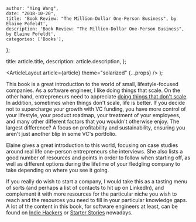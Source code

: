 
    author: "Ying Wang",
    date: "2018-10-20",
    title: 'Book Review: "The Million-Dollar One-Person Business", by Elaine Pofeldt',
    description: 'Book Review: "The Million-Dollar One-Person Business", by Elaine Pofeldt',
    categories: ['Books'],
};

  title: article.title,
  description: article.description,
};

  <ArticleLayout article={article} theme="solarized" {...props} />
);

This book is a great introduction to the world of small, lifestyle-focused
companies. As a software engineer, I like doing things that scale. On the other
hand, entrepreneurs need to appreciate [doing things that don't
scale](http://paulgraham.com/ds.html). In addition, sometimes when things don't
scale, life is better. If you decide not to supercharge your growth with VC
funding, you have more control of your lifestyle, your product roadmap, your
treatment of your employees, and many other different factors that you wouldn't
otherwise enjoy. The largest difference? A focus on profitability and
sustainability, ensuring you aren't just another blip in some VC's portfolio.

Elaine gives a great introduction to this world, focusing on case studies around
real life one-person entrepreneurs she interviews. She also lists a good number
of resources and points in order to follow when starting off, as well as
different options during the lifetime of your fledgling company to take
depending on where you see it going.

If you really do wish to start a company, I would take this as a tasting menu of
sorts (and perhaps a list of contacts to hit up on LinkedIn), and complement it
with more resources for the particular niche you wish to reach and the resources
you need to fill in your particular knowledge gaps. A lot of the content in this
book, for software engineers at least, can be found on [Indie
Hackers](https://www.indiehackers.com/) or [Starter
Stories](https://www.starterstory.com/) nowadays.
